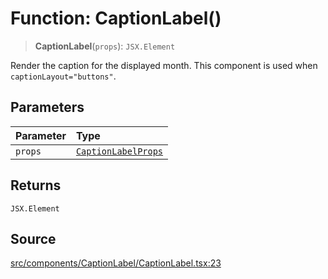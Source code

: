 # Function: CaptionLabel()

> **CaptionLabel**(`props`): `JSX.Element`

Render the caption for the displayed month. This component is used when
`captionLayout="buttons"`.

## Parameters

| Parameter | Type |
| :------ | :------ |
| `props` | [`CaptionLabelProps`](/api/latest/interfaces/CaptionLabelProps.mdx) |

## Returns

`JSX.Element`

## Source

[src/components/CaptionLabel/CaptionLabel.tsx:23](https://github.com/gpbl/react-day-picker/blob/56bfb649e/src/components/CaptionLabel/CaptionLabel.tsx#L23)

